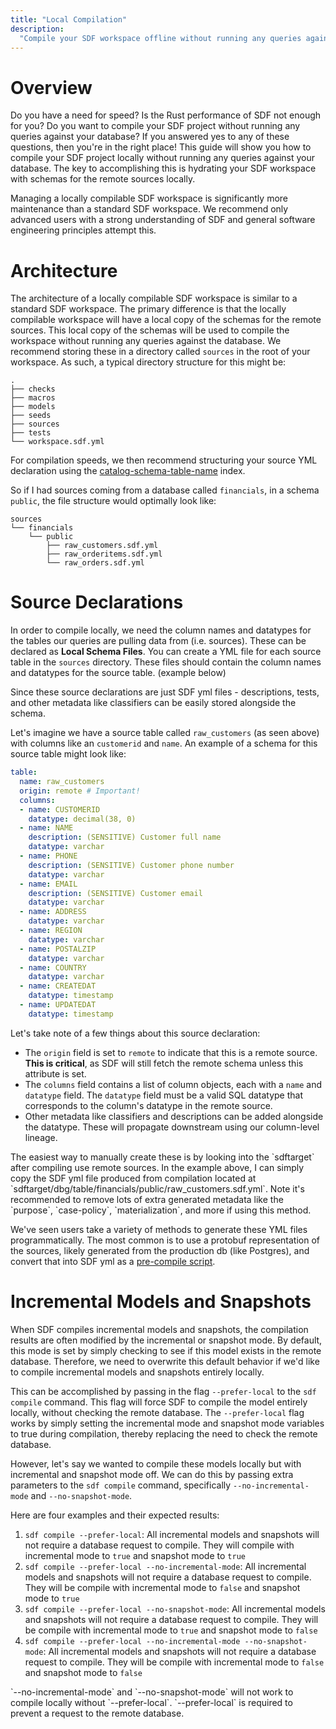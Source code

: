 ```yaml
---
title: "Local Compilation"
description:
  "Compile your SDF workspace offline without running any queries against your database."
---
```


# Overview

Do you have a need for speed? Is the Rust performance of SDF not enough for you? Do you want to compile your SDF project without running any queries against your database? If you answered yes to any of these questions, then you're in the right place!
This guide will show you how to compile your SDF project locally without running any queries against your database. The key to accomplishing this is hydrating your SDF workspace with schemas for the remote sources locally. 

<Warning> 
  Managing a locally compilable SDF workspace is significantly more maintenance than a standard SDF workspace. We recommend only advanced users with a strong understanding of SDF and general software engineering principles attempt this.
</Warning>

# Architecture

The architecture of a locally compilable SDF workspace is similar to a standard SDF workspace. The primary difference is that the locally compilable workspace will have a local copy of the schemas for the remote sources. This local copy of the schemas will be used to compile the workspace without running any queries against the database.
We recommend storing these in a directory called `sources` in the root of your workspace. As such, a typical directory structure for this might be:

```shell
.
├── checks
├── macros
├── models
├── seeds
├── sources
├── tests
└── workspace.sdf.yml
```

For compilation speeds, we then recommend structuring your source YML declaration using the [catalog-schema-table-name](/guide/advanced/index) index. 

So if I had sources coming from a database called `financials`, in a schema `public`, the file structure would optimally look like:

```shell
sources
└── financials
    └── public
        ├── raw_customers.sdf.yml
        ├── raw_orderitems.sdf.yml
        └── raw_orders.sdf.yml
```

# Source Declarations

In order to compile locally, we need the column names and datatypes for the tables our queries are pulling data from (i.e. sources). 
These can be declared as **Local Schema Files**. You can create a YML file for each source table in the `sources` directory. These files should contain the column names and datatypes for the source table. (example below)

<Tip>
  Since these source declarations are just SDF yml files - descriptions, tests, and other metadata like classifiers can be easily stored alongside the schema.
</Tip>

Let's imagine we have a source table called `raw_customers` (as seen above) with columns like an `customerid` and `name`. An example of a schema for this source table might look like:

```yml financials/public/raw_customers.sdf.yml
table:
  name: raw_customers
  origin: remote # Important!
  columns:
  - name: CUSTOMERID
    datatype: decimal(38, 0)
  - name: NAME
    description: (SENSITIVE) Customer full name
    datatype: varchar
  - name: PHONE
    description: (SENSITIVE) Customer phone number
    datatype: varchar
  - name: EMAIL
    description: (SENSITIVE) Customer email
    datatype: varchar
  - name: ADDRESS
    datatype: varchar
  - name: REGION
    datatype: varchar
  - name: POSTALZIP
    datatype: varchar
  - name: COUNTRY
    datatype: varchar
  - name: CREATEDAT
    datatype: timestamp
  - name: UPDATEDAT
    datatype: timestamp
```

Let's take note of a few things about this source declaration:

- The `origin` field is set to `remote` to indicate that this is a remote source. **This is critical**, as SDF will still fetch the remote schema unless this attribute is set.
- The `columns` field contains a list of column objects, each with a `name` and `datatype` field. The `datatype` field must be a valid SQL datatype that corresponds to the column's datatype in the remote source.
- Other metadata like classifiers and descriptions can be added alongside the datatype. These will propagate downstream using our column-level lineage.

<Tip>
  The easiest way to manually create these is by looking into the `sdftarget` after compiling use remote sources. In the example above, I can simply copy the SDF yml file produced from compilation located at
  `sdftarget/dbg/table/financials/public/raw_customers.sdf.yml`. Note it's recommended to remove lots of extra generated metadata like the `purpose`, `case-policy`, `materialization`, and more if using this method.
</Tip>

We've seen users take a variety of methods to generate these YML files programmatically. The most common is to use a protobuf representation of the sources, likely generated from the production db (like Postgres), and convert that into SDF yml as a [pre-compile script](/guide/advanced/custom_scripts#reserved-script-keywords-pre-compile-pre-run-post-compile-and-post-run).

# Incremental Models and Snapshots

When SDF compiles incremental models and snapshots, the compilation results are often modified by the incremental or snapshot mode. By default, this mode is set by simply checking to see if this model exists in the remote database. Therefore, we need to overwrite this default behavior if we'd like to compile incremental models and snapshots entirely locally.

This can be accomplished by passing in the flag `--prefer-local` to the `sdf compile` command. This flag will force SDF to compile the model entirely locally, without checking the remote database.
The `--prefer-local` flag works by simply setting the incremental mode and snapshot mode variables to true during compilation, thereby replacing the need to check the remote database.

However, let's say we wanted to compile these models locally but with incremental and snapshot mode off. We can do this by passing extra parameters to the `sdf compile` command, specifically `--no-incremental-mode` and `--no-snapshot-mode`.

Here are four examples and their expected results:

1. `sdf compile --prefer-local`: All incremental models and snapshots will not require a database request to compile. They will compile with incremental mode to `true` and snapshot mode to `true`
2. `sdf compile --prefer-local --no-incremental-mode`: All incremental models and snapshots will not require a database request to compile. They will be compile with incremental mode to `false` and snapshot mode to `true` 
3. `sdf compile --prefer-local --no-snapshot-mode`: All incremental models and snapshots will not require a database request to compile. They will be compile with incremental mode to `true` and snapshot mode to `false` 
4. `sdf compile --prefer-local --no-incremental-mode --no-snapshot-mode`: All incremental models and snapshots will not require a database request to compile. They will be compile with incremental mode to `false` and snapshot mode to `false` 

<Note>
  `--no-incremental-mode` and `--no-snapshot-mode` will not work to compile locally without `--prefer-local`. `--prefer-local` is required to prevent a request to the remote database.
</Note>

